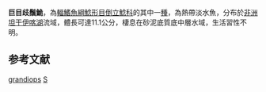 {{Speciesbox 
| taxon = Synodontis grandiops
| authority = [[Wright|Wright]] & [[Page|Page]], 2006
| image = Synodontis-grandiops-MW-003b.jpg
| status = NE
| status_system = IUCN3.1
}}

'''巨目歧鬚鮠'''，為[[輻鰭魚綱|輻鰭魚綱]][[鯰形目|鯰形目]][[倒立鯰科|倒立鯰科]]的其中一[[種|種]]，為熱帶淡水魚，分布於[[非洲|非洲]][[坦干伊喀湖|坦干伊喀湖]]流域，體長可達11.1公分，棲息在砂泥底質底中層水域，生活習性不明。

==参考文献==
{{Reflist}}

{{Taxonbar}}

[[Category:歧鬚鮠屬|grandiops]]
[[Category:2006年描述的魚類|S]]